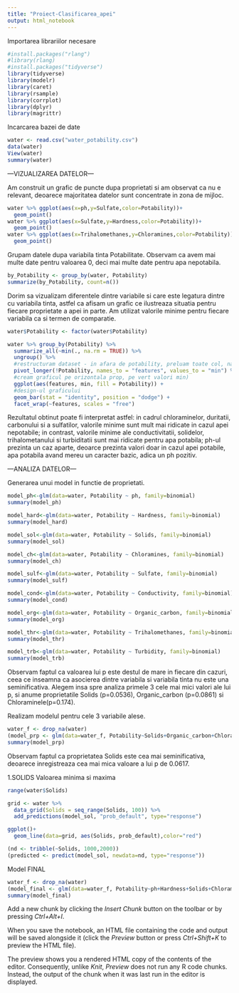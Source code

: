 ```yaml
---
title: "Proiect-Clasificarea_apei"
output: html_notebook
---
```


Importarea librariilor necesare
```r
#install.packages("rlang")
#library(rlang)
#install.packages("tidyverse")
library(tidyverse)
library(modelr)
library(caret)
library(rsample)
library(corrplot)
library(dplyr)
library(magrittr)
```


Incarcarea bazei de date
```r
water <- read.csv("water_potability.csv")
data(water)
View(water)
summary(water)
```


---VIZUALIZAREA DATELOR---

Am construit un grafic de puncte dupa proprietati si am observat ca nu e relevant, deoarece majoritatea datelor sunt concentrate in zona de mijloc.
```r
water %>% ggplot(aes(x=ph,y=Sulfate,color=Potability))+
  geom_point()
water %>% ggplot(aes(x=Sulfate,y=Hardness,color=Potability))+
  geom_point()
water %>% ggplot(aes(x=Trihalomethanes,y=Chloramines,color=Potability))+
  geom_point()
```

Grupam datele dupa variabila tinta Potabilitate. Observam ca avem mai multe date pentru valoarea 0, deci mai multe date pentru apa nepotabila.
```r
by_Potability <- group_by(water, Potability)
summarize(by_Potability, count=n())
```


Dorim sa vizualizam diferentele dintre variabile si care este legatura dintre cu variabila tinta, astfel ca afisam un grafic ce ilustreaza situatia pentru fiecare proprietate a apei in parte. Am utilizat valorile minime pentru fiecare variabila ca si termen de comparatie.
```r
water$Potability <- factor(water$Potability)

water %>% group_by(Potability) %>%
  summarize_all(~min(., na.rm = TRUE)) %>%
  ungroup() %>%
  #restructuram dataset - in afara de potability, preluam toate col, names_to preia de pe coloane, values_to preia din celule
  pivot_longer(!Potability, names_to = "features", values_to = "min") %>%
  #cream graficul pe orizontala prop, pe vert valori min)
  ggplot(aes(features, min, fill = Potability)) +
  #design-ul graficului
  geom_bar(stat = "identity", position = "dodge") +
  facet_wrap(~features, scales = "free")
```
Rezultatul obtinut poate fi interpretat astfel: in cadrul chloraminelor, duritatii, carbonului si a sulfatilor, valorile minime sunt mult mai ridicate in cazul apei nepotabile; in contrast, valorile minime ale conductivitatii, solidelor, trihalometanului si turbiditatii sunt mai ridicate pentru apa potabila; ph-ul prezinta un caz aparte, deoarce prezinta valori doar in cazul apei potabile, apa potabila avand mereu un caracter bazic, adica un ph pozitiv.


---ANALIZA DATELOR---

Generarea unui model in functie de proprietati.
```r
model_ph<-glm(data=water, Potability ~ ph, family=binomial)
summary(model_ph)

model_hard<-glm(data=water, Potability ~ Hardness, family=binomial)
summary(model_hard)

model_sol<-glm(data=water, Potability ~ Solids, family=binomial)
summary(model_sol)

model_ch<-glm(data=water, Potability ~ Chloramines, family=binomial)
summary(model_ch)

model_sulf<-glm(data=water, Potability ~ Sulfate, family=binomial)
summary(model_sulf)

model_cond<-glm(data=water, Potability ~ Conductivity, family=binomial)
summary(model_cond)

model_org<-glm(data=water, Potability ~ Organic_carbon, family=binomial)
summary(model_org)

model_thr<-glm(data=water, Potability ~ Trihalomethanes, family=binomial)
summary(model_thr)

model_trb<-glm(data=water, Potability ~ Turbidity, family=binomial)
summary(model_trb)

```
Observam faptul ca valoarea lui p este destul de mare in fiecare din cazuri, ceea ce inseamna ca asocierea dintre variabila si variabila tinta nu este una seminificativa. Alegem insa spre analiza primele 3 cele mai mici valori ale lui p, si anume proprietatile Solids (p=0.0536), Organic_carbon (p=0.0861) si Chloraminele(p=0.174).


Realizam modelul pentru cele 3 variabile alese.
```r
water_f <- drop_na(water)
(model_prp <- glm(data=water_f, Potability~Solids+Organic_carbon+Chloramines, family=binomial))
summary(model_prp)
```
Observam faptul ca proprietatea Solids este cea mai seminificativa, deoarece inregistreaza cea mai mica valoare a lui p de 0.0617. 






1.SOLIDS
Valoarea minima si maxima
```r
range(water$Solids)
```

```r
grid <- water %>%
  data_grid(Solids = seq_range(Solids, 100)) %>%
  add_predictions(model_sol, "prob_default", type="response")
```
```r
ggplot()+
  geom_line(data=grid, aes(Solids, prob_default),color="red")
```
```r
(nd <- tribble(~Solids, 1000,2000))
(predicted <- predict(model_sol, newdata=nd, type="response"))
```


Model FINAL
```r
water_f <- drop_na(water)
(model_final <- glm(data=water_f, Potability~ph+Hardness+Solids+Chloramines+Sulfate+Conductivity+Organic_carbon+Trihalomethanes+Turbidity, family=binomial))
summary(model_final)
```


Add a new chunk by clicking the *Insert Chunk* button on the toolbar or by pressing *Ctrl+Alt+I*.

When you save the notebook, an HTML file containing the code and output will be saved alongside it (click the *Preview* button or press *Ctrl+Shift+K* to preview the HTML file).

The preview shows you a rendered HTML copy of the contents of the editor. Consequently, unlike *Knit*, *Preview* does not run any R code chunks. Instead, the output of the chunk when it was last run in the editor is displayed.

